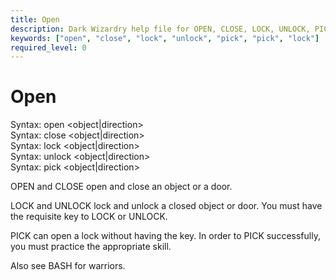 ```yaml
---
title: Open
description: Dark Wizardry help file for OPEN, CLOSE, LOCK, UNLOCK, PICK, PICK, LOCK
keywords: ["open", "close", "lock", "unlock", "pick", "pick", "lock"]
required_level: 0
---
```


# Open

Syntax: open   \<object|direction\>  
Syntax: close  \<object|direction\>  
Syntax: lock   \<object|direction\>  
Syntax: unlock \<object|direction\>  
Syntax: pick   \<object|direction\>  

OPEN and CLOSE open and close an object or a door.  

LOCK and UNLOCK lock and unlock a closed object or door.  You must have  
the requisite key to LOCK or UNLOCK.  

PICK can open a lock without having the key.  In order to PICK successfully,  
you must practice the appropriate skill.  

Also see BASH for warriors.
